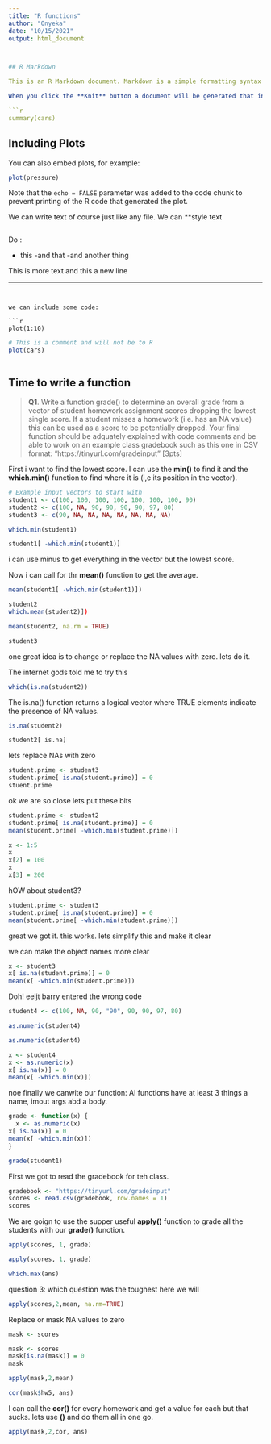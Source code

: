 ```yaml
---
title: "R functions"
author: "Onyeka"
date: "10/15/2021"
output: html_document



## R Markdown

This is an R Markdown document. Markdown is a simple formatting syntax for authoring HTML, PDF, and MS Word documents. For more details on using R Markdown see <http://rmarkdown.rstudio.com>.

When you click the **Knit** button a document will be generated that includes both content as well as the output of any embedded R code chunks within the document. You can embed an R code chunk like this:

```r
summary(cars)
```

## Including Plots

You can also embed plots, for example:

```r
plot(pressure)
```

Note that the `echo = FALSE` parameter was added to the code chunk to prevent printing of the R code that generated the plot.

We can write text of course just like any file. We
can **style text
```r

```

Do :

- this
-and that
-and another thing

This is more text
and this a new line

---
```


we can include some code:

```r
plot(1:10)
```

```r
# This is a comment and will not be to R
plot(cars)
```
```r

```

## Time to write a function

> **Q1**. Write a function grade() to determine an overall grade from a vector of student homework
assignment scores dropping the lowest single score. If a student misses a homework (i.e. has an
NA value) this can be used as a score to be potentially dropped. Your final function should be
adquately explained with code comments and be able to work on an example class gradebook
such as this one in CSV format: “https://tinyurl.com/gradeinput” [3pts]






First i want to find the lowest score. I can use the **min()** to find it and the **which.min()** function to find where it is (i,e its position in the vector).

```r
# Example input vectors to start with
student1 <- c(100, 100, 100, 100, 100, 100, 100, 90)
student2 <- c(100, NA, 90, 90, 90, 90, 97, 80)
student3 <- c(90, NA, NA, NA, NA, NA, NA, NA)

```
```r
which.min(student1)
```
```r
student1[ -which.min(student1)]
```
i can use minus to get everything in the vector but the lowest score. 
 
Now i can call for thr **mean()** function to get the average.
```r
mean(student1[ -which.min(student1)])
```
```r
student2
which.mean(student2)])
```

```r
mean(student2, na.rm = TRUE)
```
```r
student3
```

one great idea is to change or replace the NA values with zero. lets do it.

The internet gods told me to try this 
```r
which(is.na(student2))
```
The is.na() function returns a logical vector where TRUE elements indicate the presence of NA values.
```r
is.na(student2)
```


```r
student2[ is.na]
```

lets replace NAs with zero

```r
student.prime <- student3
student.prime[ is.na(student.prime)] = 0
stuent.prime
```

ok we are so close lets put these bits

```r
student.prime <- student2
student.prime[ is.na(student.prime)] = 0
mean(student.prime[ -which.min(student.prime)])
```
```r
x <- 1:5
x
x[2] = 100
x
x[3] = 200
```
hOW about student3?
```r
student.prime <- student3
student.prime[ is.na(student.prime)] = 0
mean(student.prime[ -which.min(student.prime)])
```

great we got it. this works. lets simplify this and make it clear


we can make the object names more clear

```r
x <- student3
x[ is.na(student.prime)] = 0
mean(x[ -which.min(student.prime)])
```

Doh! eeijt barry entered the wrong code
```r
student4 <- c(100, NA, 90, "90", 90, 90, 97, 80)
```

```r
as.numeric(student4)
```
```r
as.numeric(student4)
```

```r
x <- student4
x <- as.numeric(x)
x[ is.na(x)] = 0
mean(x[ -which.min(x)])
```

noe finally we canwite our function:
Al functions have at least 3 things 
a name, imout args abd a body.

```r
grade <- function(x) {
  x <- as.numeric(x)
x[ is.na(x)] = 0
mean(x[ -which.min(x)])
}
```

```r
grade(student1)
```

First we got to read the gradebook for teh class.

```r
gradebook <- "https://tinyurl.com/gradeinput"
scores <- read.csv(gradebook, row.names = 1)
scores
```

We are goign to use the supper useful **apply()** function to grade all the students with our **grade()** function.

```r
apply(scores, 1, grade)
```
```r
apply(scores, 1, grade)
```

```r
which.max(ans)
```


question 3: which question was the toughest
here we will 

```r
apply(scores,2,mean, na.rm=TRUE)
```

Replace or mask NA values to zero
```r
mask <- scores
```

```r
mask <- scores
mask[is.na(mask)] = 0
mask
```

```r
apply(mask,2,mean)
```

```r
cor(mask$hw5, ans)
```

I can call the **cor()** for every homework and get a value for each but that sucks. lets use **()** and do them all in one go.

```r
apply(mask,2,cor, ans)
```

